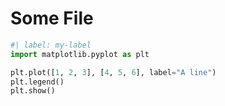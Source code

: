 # Some File


```python
#| label: my-label
import matplotlib.pyplot as plt

plt.plot([1, 2, 3], [4, 5, 6], label="A line")
plt.legend()
plt.show()
```
